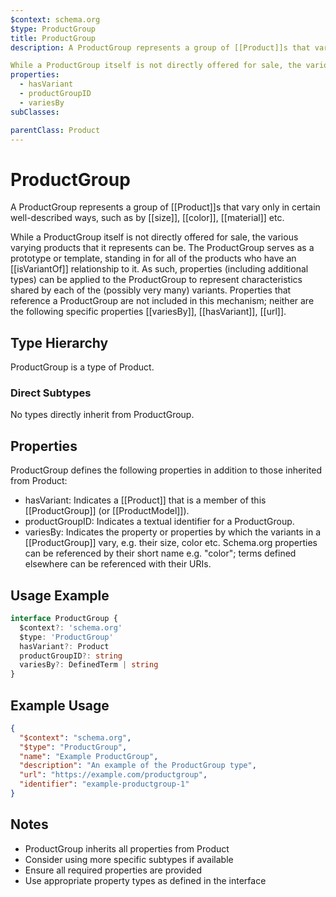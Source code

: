 ```yaml
---
$context: schema.org
$type: ProductGroup
title: ProductGroup
description: A ProductGroup represents a group of [[Product]]s that vary only in certain well-described ways, such as by [[size]], [[color]], [[material]] etc.

While a ProductGroup itself is not directly offered for sale, the various varying products that it represents can be. The ProductGroup serves as a prototype or template, standing in for all of the products who have an [[isVariantOf]] relationship to it. As such, properties (including additional types) can be applied to the ProductGroup to represent characteristics shared by each of the (possibly very many) variants. Properties that reference a ProductGroup are not included in this mechanism; neither are the following specific properties [[variesBy]], [[hasVariant]], [[url]]. 
properties:
  - hasVariant
  - productGroupID
  - variesBy
subClasses:

parentClass: Product
---
```


# ProductGroup

A ProductGroup represents a group of [[Product]]s that vary only in certain well-described ways, such as by [[size]], [[color]], [[material]] etc.

While a ProductGroup itself is not directly offered for sale, the various varying products that it represents can be. The ProductGroup serves as a prototype or template, standing in for all of the products who have an [[isVariantOf]] relationship to it. As such, properties (including additional types) can be applied to the ProductGroup to represent characteristics shared by each of the (possibly very many) variants. Properties that reference a ProductGroup are not included in this mechanism; neither are the following specific properties [[variesBy]], [[hasVariant]], [[url]]. 

## Type Hierarchy

ProductGroup is a type of Product.

### Direct Subtypes

No types directly inherit from ProductGroup.

## Properties

ProductGroup defines the following properties in addition to those inherited from Product:

- hasVariant: Indicates a [[Product]] that is a member of this [[ProductGroup]] (or [[ProductModel]]).
- productGroupID: Indicates a textual identifier for a ProductGroup.
- variesBy: Indicates the property or properties by which the variants in a [[ProductGroup]] vary, e.g. their size, color etc. Schema.org properties can be referenced by their short name e.g. "color"; terms defined elsewhere can be referenced with their URIs.

## Usage Example

```typescript
interface ProductGroup {
  $context?: 'schema.org'
  $type: 'ProductGroup'
  hasVariant?: Product
  productGroupID?: string
  variesBy?: DefinedTerm | string
}
```

## Example Usage

```json
{
  "$context": "schema.org",
  "$type": "ProductGroup",
  "name": "Example ProductGroup",
  "description": "An example of the ProductGroup type",
  "url": "https://example.com/productgroup",
  "identifier": "example-productgroup-1"
}
```

## Notes

- ProductGroup inherits all properties from Product
- Consider using more specific subtypes if available
- Ensure all required properties are provided
- Use appropriate property types as defined in the interface
